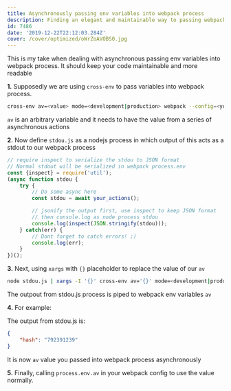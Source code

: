 ```yaml
---
title: Asynchronously passing env variables into webpack process
description: Finding an elegant and maintainable way to passing webpack env variables asynchronously?
id: 7486
date: '2019-12-22T22:12:03.284Z'
cover: /cover/optimized/oWrZoAVOBS0.jpg
---
```


This is my take when dealing with asynchronous passing env variables into webpack process.
It should keep your code maintainable and more readable

**1.** Supposedly we are using `cross-env` to pass variables into webpack process.

```bash
cross-env av=<value> mode=<development|production> webpack --config=<your-webpack-config-path>
```

`av` is an arbitrary variable and it needs to have the value from a series of asynchronous actions

**2.** Now define `stdou.js` as a nodejs process in which output of this acts as a stdout to our webpack process

```js
// require inspect to serialize the stdou to JSON format
// Normal stdout will be serialized in webpack process.env
const {inspect} = require('util');
(async function stdou {
	try {
		// Do some async here
		const stdou = await your_actions();

		// jsonify the output first, use inspect to keep JSON format
		// then console.log as node process stdou
		console.log(inspect(JSON.stringify(stdou)));
	} catch(err) {
		// Dont forget to catch errors! ;)
		console.log(err);
	}
})();
```

**3.** Next, using `xargs` with `{}` placeholder to replace the value of our `av`

```bash
node stdou.js | xargs -I '{}' cross-env av='{}' mode=<development|production> webpack  --config=<your-webpack-config-path>
```

The outpout from stdou.js process is piped to webpack env variables `av`

**4.** For example:

The output from stdou.js is:

```json
{
	"hash": "792391239"
}
```

It is now `av` value you passed into webpack process asynchronously

**5.** Finally, calling `process.env.av` in your webpack config to use the value normally.
